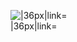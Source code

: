 [[File:RedAmmo.png|{{{caption|Armor Piercing Ammunition}}}|36px|link={{{link|List_of_Shells_by_stats#Armor_Piercing_Shells}}}]]